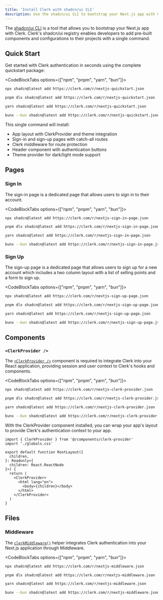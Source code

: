 ```yaml
---
title: 'Install Clerk with shadcn/ui CLI'
description: Use the shadcn/ui CLI to bootstrap your Next.js app with Clerk.
---
```


The [shadcn/ui CLI](https://ui.shadcn.com/docs/cli) is a tool that allows you to bootstrap your Next.js app with Clerk. Clerk's shadcn/ui registry enables developers to add pre-built components and configurations to their projects with a single command.

## Quick Start

Get started with Clerk authentication in seconds using the complete quickstart package:

<CodeBlockTabs options={["npm", "pnpm", "yarn", "bun"]}>
  ```bash {{ filename: 'terminal' }}
  npx shadcn@latest add https://clerk.com/r/nextjs-quickstart.json
  ```

  ```bash {{ filename: 'terminal' }}
  pnpm dlx shadcn@latest add https://clerk.com/r/nextjs-quickstart.json
  ```

  ```bash {{ filename: 'terminal' }}
  yarn shadcn@latest add https://clerk.com/r/nextjs-quickstart.json
  ```

  ```bash {{ filename: 'terminal' }}
  bunx --bun shadcn@latest add https://clerk.com/r/nextjs-quickstart.json
  ```
</CodeBlockTabs>

This single command will install:

- App layout with ClerkProvider and theme integration
- Sign-in and sign-up pages with catch-all routes
- Clerk middleware for route protection
- Header component with authentication buttons
- Theme provider for dark/light mode support

## Pages

### Sign In

The sign-in page is a dedicated page that allows users to sign in to their account.

<CodeBlockTabs options={["npm", "pnpm", "yarn", "bun"]}>
  ```bash {{ filename: 'terminal' }}
  npx shadcn@latest add https://clerk.com/r/nextjs-sign-in-page.json
  ```

  ```bash {{ filename: 'terminal' }}
  pnpm dlx shadcn@latest add https://clerk.com/r/nextjs-sign-in-page.json
  ```

  ```bash {{ filename: 'terminal' }}
  yarn shadcn@latest add https://clerk.com/r/nextjs-sign-in-page.json
  ```

  ```bash {{ filename: 'terminal' }}
  bunx --bun shadcn@latest add https://clerk.com/r/nextjs-sign-in-page.json
  ```
</CodeBlockTabs>

### Sign Up

The sign-up page is a dedicated page that allows users to sign up for a new account which includes a two column layout with a list of selling points and a form to sign up.

<CodeBlockTabs options={["npm", "pnpm", "yarn", "bun"]}>
  ```bash {{ filename: 'terminal' }}
  npx shadcn@latest add https://clerk.com/r/nextjs-sign-up-page.json
  ```

  ```bash {{ filename: 'terminal' }}
  pnpm dlx shadcn@latest add https://clerk.com/r/nextjs-sign-up-page.json
  ```

  ```bash {{ filename: 'terminal' }}
  yarn shadcn@latest add https://clerk.com/r/nextjs-sign-up-page.json
  ```

  ```bash {{ filename: 'terminal' }}
  bunx --bun shadcn@latest add https://clerk.com/r/nextjs-sign-up-page.json
  ```
</CodeBlockTabs>

## Components

### `<ClerkProvider />`

The [`<ClerkProvider />`](/docs/references/general/components/clerk-provider) component is required to integrate Clerk into your React application, providing session and user context to Clerk's hooks and components.

<CodeBlockTabs options={["npm", "pnpm", "yarn", "bun"]}>
  ```bash {{ filename: 'terminal' }}
  npx shadcn@latest add https://clerk.com/r/nextjs-clerk-provider.json
  ```

  ```bash {{ filename: 'terminal' }}
  pnpm dlx shadcn@latest add https://clerk.com/r/nextjs-clerk-provider.json
  ```

  ```bash {{ filename: 'terminal' }}
  yarn shadcn@latest add https://clerk.com/r/nextjs-clerk-provider.json
  ```

  ```bash {{ filename: 'terminal' }}
  bunx --bun shadcn@latest add https://clerk.com/r/nextjs-clerk-provider.json
  ```
</CodeBlockTabs>

With the ClerkProvider component installed, you can wrap your app's layout to provide Clerk's authentication context to your app.

```tsx {{ filename: 'app/layout.tsx', mark: ['ClerkProvider'] }}
import { ClerkProvider } from '@/components/clerk-provider'
import './globals.css'

export default function RootLayout({
  children,
}: Readonly<{
  children: React.ReactNode
}>) {
  return (
    <ClerkProvider>
      <html lang="en">
        <body>{children}</body>
      </html>
    </ClerkProvider>
  )
}
```

## Files

### Middleware

The [`clerkMiddleware()`](/docs/references/nextjs/clerk-middleware) helper integrates Clerk authentication into your Next.js application through Middleware.

<CodeBlockTabs options={["npm", "pnpm", "yarn", "bun"]}>
  ```bash {{ filename: 'terminal' }}
  npx shadcn@latest add https://clerk.com/r/nextjs-middleware.json
  ```

  ```bash {{ filename: 'terminal' }}
  pnpm dlx shadcn@latest add https://clerk.com/r/nextjs-middleware.json
  ```

  ```bash {{ filename: 'terminal' }}
  yarn shadcn@latest add https://clerk.com/r/nextjs-middleware.json
  ```

  ```bash {{ filename: 'terminal' }}
  bunx --bun shadcn@latest add https://clerk.com/r/nextjs-middleware.json
  ```
</CodeBlockTabs>
